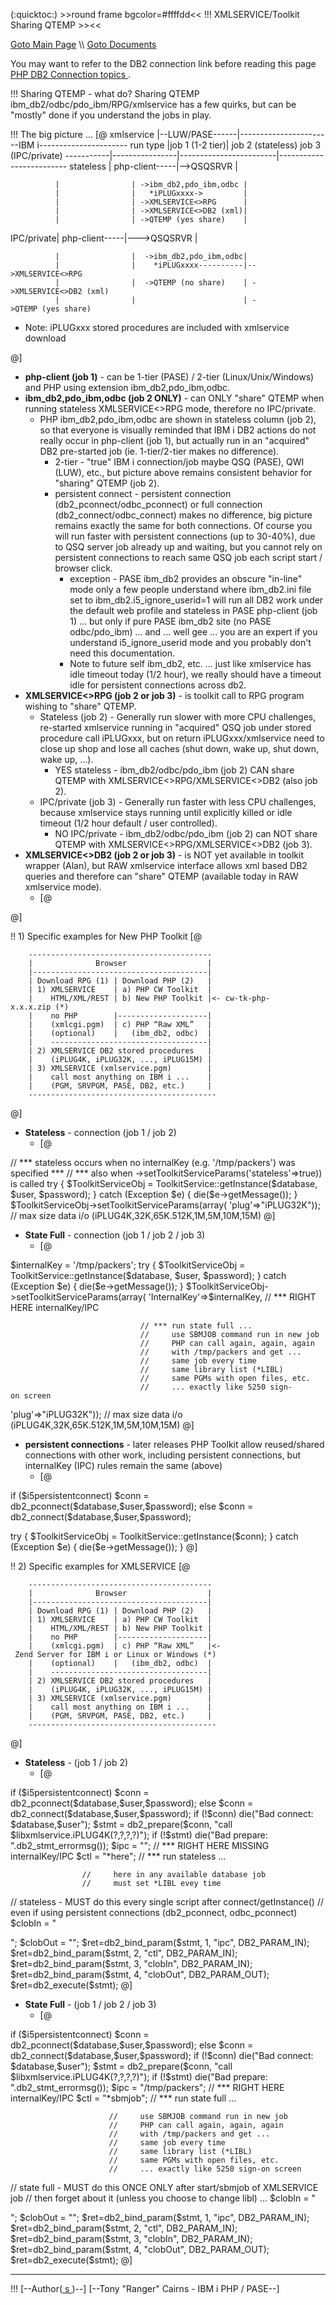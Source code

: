 (:quicktoc:)
>>round frame bgcolor=#ffffdd<<
!!! XMLSERVICE/Toolkit Sharing QTEMP
>><<

[[XMLService/XMLService | Goto Main Page]]
\\
[[XMLSERVICEDocument | Goto Documents]]

You may want to refer to the DB2 connection link before reading this page [[ PHP/DB2Connection | PHP DB2 Connection topics ]].

!!! Sharing QTEMP - what do?
Sharing QTEMP ibm_db2/odbc/pdo_ibm/RPG/xmlservice has a few quirks, but can be "mostly" done if you understand the jobs in play.

!!! The big picture ...
[@
xmlservice |--LUW/PASE------|-----------------------IBM i----------------------
run type   |job 1 (1-2 tier)|  job 2 (stateless)        job 3 (IPC/private)
-----------|----------------|------------------------|-------------------------
stateless  | php-client-----|-->QSQSRVR              |
           |                | ->ibm_db2,pdo_ibm,odbc |
           |                |   *iPLUGxxxx->         |
           |                | ->XMLSERVICE<>RPG      |
           |                | ->XMLSERVICE<>DB2 (xml)|
           |                | ->QTEMP (yes share)    |

IPC/private| php-client-----|--->QSQSRVR             |
           |                |  ->ibm_db2,pdo_ibm,odbc|
           |                |    *iPLUGxxxx----------|-->XMLSERVICE<>RPG
           |                |  ->QTEMP (no share)    | ->XMLSERVICE<>DB2 (xml)
           |                |                        | ->QTEMP (yes share)

*Note: iPLUGxxx stored procedures are included with xmlservice download
@]
* '''php-client (job 1)''' - can be 1-tier (PASE) / 2-tier (Linux/Unix/Windows) and PHP using extension ibm_db2,pdo_ibm,odbc.
* '''ibm_db2,pdo_ibm,odbc (job 2 ONLY)''' - can ONLY "share" QTEMP when running stateless XMLSERVICE<>RPG mode, therefore no IPC/private.
** PHP ibm_db2,pdo_ibm,odbc are shown in stateless column (job 2), so that everyone is visually reminded that IBM i DB2 actions do not really occur in php-client (job 1), but actually run in an "acquired" DB2 pre-started job (ie. 1-tier/2-tier makes no difference).
*** 2-tier - "true" IBM i connection/job maybe QSQ (PASE), QWI (LUW), etc., but picture above remains consistent behavior for "sharing" QTEMP (job 2).
*** persistent connect - persistent connection (db2_pconnect/odbc_pconnect) or full connection (db2_connect/odbc_connect) makes no difference, big picture remains exactly the same for both connections. Of course you will run faster with persistent connections (up to 30-40%), due to QSQ server job already up and waiting, but you cannot rely on persistent connections to reach same QSQ job each script start / browser click.
**** exception - PASE ibm_db2 provides an obscure "in-line" mode only a few people understand where ibm_db2.ini file set to ibm_db2.i5_ignore_userid=1 will run all DB2 work under the default web profile and stateless in PASE php-client (job 1) ... but only if pure PASE ibm_db2 site (no PASE odbc/pdo_ibm) ... and ... well gee ... you are an expert if you understand i5_ignore_userid mode and you probably don't need this documentation.
**** Note to future self ibm_db2, etc. ... just like xmlservice has idle timeout today (1/2 hour), we really should have a timeout idle for persistent connections across db2.
* '''XMLSERVICE<>RPG (job 2 or job 3)''' - is toolkit call to RPG program wishing to "share" QTEMP.
** Stateless (job 2) - Generally run slower with more CPU challenges, re-started xmlservice running in "acquired" QSQ job under stored procedure call iPLUGxxx, but on return iPLUGxxx/xmlservice need to close up shop and lose all caches (shut down, wake up, shut down, wake up, ...).
*** YES stateless - ibm_db2/odbc/pdo_ibm (job 2) CAN share QTEMP with XMLSERVICE<>RPG/XMLSERVICE<>DB2 (also job 2).
** IPC/private (job 3) - Generally run faster with less CPU challenges, because xmlservice stays running until explicitly killed or idle timeout (1/2 hour default / user controlled).
*** NO IPC/private - ibm_db2/odbc/pdo_ibm (job 2) can NOT share QTEMP with XMLSERVICE<>RPG/XMLSERVICE<>DB2 (job 3).
* '''XMLSERVICE<>DB2 (job 2 or job 3)''' - is NOT yet available in toolkit wrapper (Alan), but RAW xmlservice interface allows xml based DB2 queries and therefore can "share" QTEMP (available today in RAW xmlservice mode).
** [@
<?xml version='1.0'?>
<script>
<sql>
<query>
DECLARE GLOBAL TEMPORARY TABLE animalq(
 id integer, breed varchar(32), name char(16),
 weight decimal(7,2), height numeric(9,2))
 ON COMMIT PRESERVE ROWS
</query>
<prepare>
insert into 
animalq (id, breed, name, weight, height) 
values (?,?,?,?,?)
</prepare>
<execute>
<parm io='in'>1</parm>
<parm io='in'>cat</parm>
<parm io='in'>Pook</parm>
<parm io='in'>3.2</parm>
<parm io='in'>9.56</parm>
</execute>
<execute>
<parm io='in'>2</parm>
<parm io='in'>dog</parm>
<parm io='in'>Peaches</parm>
<parm io='in'>12.3</parm>
<parm io='in'>22.65</parm>
</execute>
<prepare>select * from animalq where WEIGHT > 1.0</prepare>
<execute/>
<describe desc='col'/>
<fetch block='all' desc='on'/>
</sql>
</script>
@]

!! 1) Specific examples for New PHP Toolkit
[@
     -----------------------------------------
     |              Browser                  |
     |---------------------------------------|
     | Download RPG (1) | Download PHP (2)   |
     | 1) XMLSERVICE    | a) PHP CW Toolkit  |
     |    HTML/XML/REST | b) New PHP Toolkit |<- cw-tk-php-x.x.x.zip (*)
     |    no PHP        |--------------------|
     |    (xmlcgi.pgm)  | c) PHP “Raw XML”   |
     |    (optional)    |   (ibm_db2, odbc)  |
     |    -----------------------------------|
     | 2) XMLSERVICE DB2 stored procedures   |
     |    (iPLUG4K, iPLUG32K, ..., iPLUG15M) |
     | 3) XMLSERVICE (xmlservice.pgm)        |
     |    call most anything on IBM i ...    |
     |    (PGM, SRVPGM, PASE, DB2, etc.)     |
     ------------------------------------------
@]
* '''Stateless''' - connection (job 1 / job 2)
** [@
// *** stateless occurs when no internalKey (e.g. '/tmp/packers') was specified ***
// *** also when ->setToolkitServiceParams('stateless'=>true)) is called
try { $ToolkitServiceObj = ToolkitService::getInstance($database, $user, $password); }
catch (Exception $e) { die($e->getMessage()); }
$ToolkitServiceObj->setToolkitServiceParams(array(
'plug'=>"iPLUG32K"));         // max size data i/o (iPLUG4K,32K,65K.512K,1M,5M,10M,15M)
@]

* '''State Full''' - connection (job 1 / job 2 / job 3)
** [@
$internalKey = '/tmp/packers';
try { $ToolkitServiceObj = ToolkitService::getInstance($database, $user, $password); }
catch (Exception $e) { die($e->getMessage()); }
$ToolkitServiceObj->setToolkitServiceParams(array(
'InternalKey'=>$internalKey,  // *** RIGHT HERE internalKey/IPC
                              // *** run state full ...
                              //     use SBMJOB command run in new job
                              //     PHP can call again, again, again
                              //     with /tmp/packers and get ...
                              //     same job every time
                              //     same library list (*LIBL)
                              //     same PGMs with open files, etc.
                              //     ... exactly like 5250 sign-on screen
'plug'=>"iPLUG32K"));         // max size data i/o (iPLUG4K,32K,65K.512K,1M,5M,10M,15M)
@]

* '''persistent connections''' - later releases PHP Toolkit allow reused/shared connections with other work, including persistent connections, but internalKey (IPC) rules remain the same (above)
** [@
if ($i5persistentconnect) $conn = db2_pconnect($database,$user,$password);
else $conn = db2_connect($database,$user,$password);

try { $ToolkitServiceObj = ToolkitService::getInstance($conn); }
catch (Exception $e) { die($e->getMessage()); }
@]


!! 2) Specific examples for XMLSERVICE
[@
     -----------------------------------------
     |              Browser                  |
     |---------------------------------------|
     | Download RPG (1) | Download PHP (2)   |
     | 1) XMLSERVICE    | a) PHP CW Toolkit  |
     |    HTML/XML/REST | b) New PHP Toolkit |
     |    no PHP        |--------------------|
     |    (xmlcgi.pgm)  | c) PHP “Raw XML”   |<- Zend Server for IBM i or Linux or Windows (*)
     |    (optional)    |   (ibm_db2, odbc)  |
     |    -----------------------------------|
     | 2) XMLSERVICE DB2 stored procedures   |
     |    (iPLUG4K, iPLUG32K, ..., iPLUG15M) |
     | 3) XMLSERVICE (xmlservice.pgm)        |
     |    call most anything on IBM i ...    |
     |    (PGM, SRVPGM, PASE, DB2, etc.)     |
     ------------------------------------------
@]
* '''Stateless''' - (job 1 / job 2)
** [@
if ($i5persistentconnect) $conn = db2_pconnect($database,$user,$password);
else $conn = db2_connect($database,$user,$password);
if (!$conn) die("Bad connect: $database,$user");
$stmt = db2_prepare($conn, "call $libxmlservice.iPLUG4K(?,?,?,?)");
if (!$stmt) die("Bad prepare: ".db2_stmt_errormsg());
$ipc = "";       // *** RIGHT HERE MISSING internalKey/IPC
$ctl = "*here";  // *** run stateless ...
                 //     here in any available database job
                 //     must set *LIBL evey time
// stateless - MUST do this every single script after connect/getInstance()
//             even if using persistent connections (db2_pconnect, odbc_pconnect)
$clobIn =
"<?xml version='1.0'?>
<script>
<cmd>CHGLIBL LIBL(FREDFLIN WILMAFLIN) CURLIB(FREDFLIN)</cmd>
</script>";
$clobOut = "";
$ret=db2_bind_param($stmt, 1, "ipc", DB2_PARAM_IN);
$ret=db2_bind_param($stmt, 2, "ctl", DB2_PARAM_IN);
$ret=db2_bind_param($stmt, 3, "clobIn", DB2_PARAM_IN);
$ret=db2_bind_param($stmt, 4, "clobOut", DB2_PARAM_OUT);
$ret=db2_execute($stmt);
@]
* '''State Full''' - (job 1 / job 2 / job 3)
** [@
if ($i5persistentconnect) $conn = db2_pconnect($database,$user,$password);
else $conn = db2_connect($database,$user,$password);
if (!$conn) die("Bad connect: $database,$user");
$stmt = db2_prepare($conn, "call $libxmlservice.iPLUG4K(?,?,?,?)");
if (!$stmt) die("Bad prepare: ".db2_stmt_errormsg());
$ipc = "/tmp/packers"; // *** RIGHT HERE internalKey/IPC
$ctl = "*sbmjob";      // *** run state full ...
                       //     use SBMJOB command run in new job
                       //     PHP can call again, again, again
                       //     with /tmp/packers and get ...
                       //     same job every time
                       //     same library list (*LIBL)
                       //     same PGMs with open files, etc.
                       //     ... exactly like 5250 sign-on screen
// state full - MUST do this ONCE ONLY after start/sbmjob of XMLSERVICE job
//              then forget about it (unless you choose to change libl) ...
$clobIn =
"<?xml version='1.0'?>
<script>
<cmd>CHGLIBL LIBL(FREDFLIN WILMAFLIN) CURLIB(FREDFLIN)</cmd>
</script>";
$clobOut = "";
$ret=db2_bind_param($stmt, 1, "ipc", DB2_PARAM_IN);
$ret=db2_bind_param($stmt, 2, "ctl", DB2_PARAM_IN);
$ret=db2_bind_param($stmt, 3, "clobIn", DB2_PARAM_IN);
$ret=db2_bind_param($stmt, 4, "clobOut", DB2_PARAM_OUT);
$ret=db2_execute($stmt);
@]




----
!!! [--Author([[http://youngiprofessionals.com/wiki/index.php/XMLSERVICE/XMLSERVICEQTEMP?action=expirediff | s ]])--]
[--Tony "Ranger" Cairns - IBM i PHP / PASE--]
